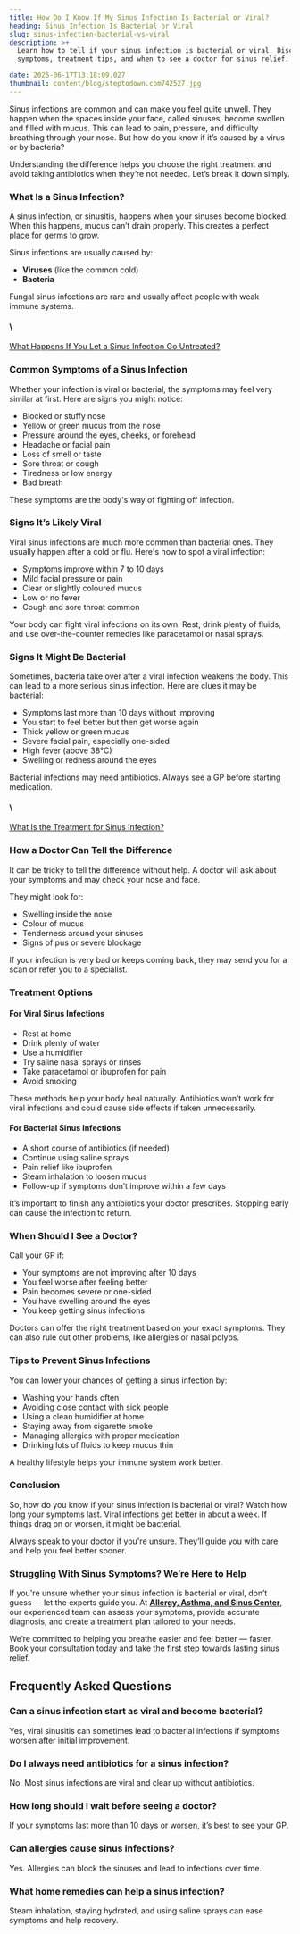 ```yaml
---
title: How Do I Know If My Sinus Infection Is Bacterial or Viral?
heading: Sinus Infection Is Bacterial or Viral
slug: sinus-infection-bacterial-vs-viral
description: >+
  Learn how to tell if your sinus infection is bacterial or viral. Discover key
  symptoms, treatment tips, and when to see a doctor for sinus relief.

date: 2025-06-17T13:18:09.027
thumbnail: content/blog/steptodown.com742527.jpg
---
```

Sinus infections are common and can make you feel quite unwell. They happen when the spaces inside your face, called sinuses, become swollen and filled with mucus. This can lead to pain, pressure, and difficulty breathing through your nose. But how do you know if it’s caused by a virus or by bacteria?

Understanding the difference helps you choose the right treatment and avoid taking antibiotics when they’re not needed. Let’s break it down simply.

### What Is a Sinus Infection?

A sinus infection, or sinusitis, happens when your sinuses become blocked. When this happens, mucus can’t drain properly. This creates a perfect place for germs to grow.

Sinus infections are usually caused by:

- **Viruses** (like the common cold)
- **Bacteria**

Fungal sinus infections are rare and usually affect people with weak immune systems.

#### \



[What Happens If You Let a Sinus Infection Go Untreated?](https://www.aascmed.com/blog/untreated-sinus-infection/)


### Common Symptoms of a Sinus Infection

Whether your infection is viral or bacterial, the symptoms may feel very similar at first. Here are signs you might notice:

- Blocked or stuffy nose
- Yellow or green mucus from the nose
- Pressure around the eyes, cheeks, or forehead
- Headache or facial pain
- Loss of smell or taste
- Sore throat or cough
- Tiredness or low energy
- Bad breath

These symptoms are the body's way of fighting off infection.

### Signs It’s Likely Viral

Viral sinus infections are much more common than bacterial ones. They usually happen after a cold or flu. Here's how to spot a viral infection:

- Symptoms improve within 7 to 10 days
- Mild facial pressure or pain
- Clear or slightly coloured mucus
- Low or no fever
- Cough and sore throat common

Your body can fight viral infections on its own. Rest, drink plenty of fluids, and use over-the-counter remedies like paracetamol or nasal sprays.

### Signs It Might Be Bacterial

Sometimes, bacteria take over after a viral infection weakens the body. This can lead to a more serious sinus infection. Here are clues it may be bacterial:

- Symptoms last more than 10 days without improving
- You start to feel better but then get worse again
- Thick yellow or green mucus
- Severe facial pain, especially one-sided
- High fever (above 38°C)
- Swelling or redness around the eyes

Bacterial infections may need antibiotics. Always see a GP before starting medication.

#### \



[What Is the Treatment for Sinus Infection?](https://www.aascmed.com/blog/treatment-for-sinus-infection/)


### How a Doctor Can Tell the Difference

It can be tricky to tell the difference without help. A doctor will ask about your symptoms and may check your nose and face.

They might look for:

- Swelling inside the nose
- Colour of mucus
- Tenderness around your sinuses
- Signs of pus or severe blockage

If your infection is very bad or keeps coming back, they may send you for a scan or refer you to a specialist.

### Treatment Options

#### For Viral Sinus Infections

- Rest at home
- Drink plenty of water
- Use a humidifier
- Try saline nasal sprays or rinses
- Take paracetamol or ibuprofen for pain
- Avoid smoking

These methods help your body heal naturally. Antibiotics won’t work for viral infections and could cause side effects if taken unnecessarily.

#### For Bacterial Sinus Infections

- A short course of antibiotics (if needed)
- Continue using saline sprays
- Pain relief like ibuprofen
- Steam inhalation to loosen mucus
- Follow-up if symptoms don’t improve within a few days

It’s important to finish any antibiotics your doctor prescribes. Stopping early can cause the infection to return.

### When Should I See a Doctor?

Call your GP if:

- Your symptoms are not improving after 10 days
- You feel worse after feeling better
- Pain becomes severe or one-sided
- You have swelling around the eyes
- You keep getting sinus infections

Doctors can offer the right treatment based on your exact symptoms. They can also rule out other problems, like allergies or nasal polyps.

### Tips to Prevent Sinus Infections

You can lower your chances of getting a sinus infection by:

- Washing your hands often
- Avoiding close contact with sick people
- Using a clean humidifier at home
- Staying away from cigarette smoke
- Managing allergies with proper medication
- Drinking lots of fluids to keep mucus thin

A healthy lifestyle helps your immune system work better.

### Conclusion

So, how do you know if your sinus infection is bacterial or viral? Watch how long your symptoms last. Viral infections get better in about a week. If things drag on or worsen, it might be bacterial.

Always speak to your doctor if you're unsure. They’ll guide you with care and help you feel better sooner.

### Struggling With Sinus Symptoms? We’re Here to Help

If you're unsure whether your sinus infection is bacterial or viral, don’t guess — let the experts guide you. At [**Allergy, Asthma, and Sinus Center**](https://www.aascmed.com/), our experienced team can assess your symptoms, provide accurate diagnosis, and create a treatment plan tailored to your needs.

We’re committed to helping you breathe easier and feel better — faster. Book your consultation today and take the first step towards lasting sinus relief.

## Frequently Asked Questions

### **Can a sinus infection start as viral and become bacterial?**

Yes, viral sinusitis can sometimes lead to bacterial infections if symptoms worsen after initial improvement.

### **Do I always need antibiotics for a sinus infection?**

No. Most sinus infections are viral and clear up without antibiotics.

### **How long should I wait before seeing a doctor?**

If your symptoms last more than 10 days or worsen, it’s best to see your GP.

### **Can allergies cause sinus infections?**

Yes. Allergies can block the sinuses and lead to infections over time.

### **What home remedies can help a sinus infection?**

Steam inhalation, staying hydrated, and using saline sprays can ease symptoms and help recovery.
